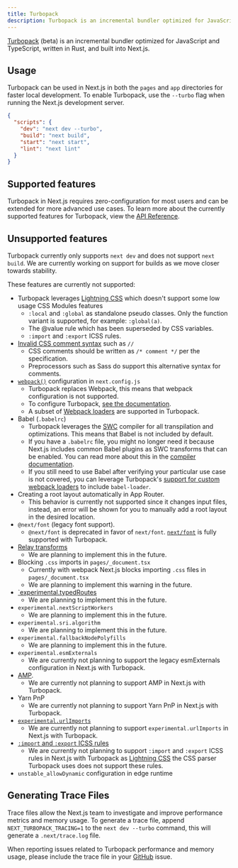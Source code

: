 ```yaml
---
title: Turbopack
description: Turbopack is an incremental bundler optimized for JavaScript and TypeScript, written in Rust, and built into Next.js.
---
```


[Turbopack](https://turbo.build/pack) (beta) is an incremental bundler optimized for JavaScript and TypeScript, written in Rust, and built into Next.js.

## Usage

Turbopack can be used in Next.js in both the `pages` and `app` directories for faster local development. To enable Turbopack, use the `--turbo` flag when running the Next.js development server.

```json filename="package.json" highlight={3}
{
  "scripts": {
    "dev": "next dev --turbo",
    "build": "next build",
    "start": "next start",
    "lint": "next lint"
  }
}
```

## Supported features

Turbopack in Next.js requires zero-configuration for most users and can be extended for more advanced use cases. To learn more about the currently supported features for Turbopack, view the [API Reference](/docs/app/api-reference/next-config-js/turbo).

## Unsupported features

Turbopack currently only supports `next dev` and does not support `next build`. We are currently working on support for builds as we move closer towards stability.

These features are currently not supported:

- Turbopack leverages [Lightning CSS](https://lightningcss.dev/) which doesn't support some low usage CSS Modules features
  - `:local` and `:global` as standalone pseudo classes. Only the function variant is supported, for example: `:global(a)`.
  - The @value rule which has been superseded by CSS variables.
  - `:import` and `:export` ICSS rules.
- [Invalid CSS comment syntax](https://stackoverflow.com/questions/51843506/are-double-slash-comments-valid-in-css) such as `//`
  - CSS comments should be written as `/* comment */` per the specification.
  - Preprocessors such as Sass do support this alternative syntax for comments.
- [`webpack()`](/docs/app/api-reference/next-config-js/webpack) configuration in `next.config.js`
  - Turbopack replaces Webpack, this means that webpack configuration is not supported.
  - To configure Turbopack, [see the documentation](/docs/app/api-reference/next-config-js/turbo).
  - A subset of [Webpack loaders](/docs/app/api-reference/next-config-js/turbo#webpack-loaders) are supported in Turbopack.
- Babel (`.babelrc`)
  - Turbopack leverages the [SWC](/docs/architecture/nextjs-compiler#why-swc) compiler for all transpilation and optimizations. This means that Babel is not included by default.
  - If you have a `.babelrc` file, you might no longer need it because Next.js includes common Babel plugins as SWC transforms that can be enabled. You can read more about this in the [compiler documentation](docs/architecture/nextjs-compiler#supported-features).
  - If you still need to use Babel after verifying your particular use case is not covered, you can leverage Turbopack's [support for custom webpack loaders](/docs/app/api-reference/next-config-js/turbo#webpack-loaders) to include `babel-loader`.
- Creating a root layout automatically in App Router.
  - This behavior is currently not supported since it changes input files, instead, an error will be shown for you to manually add a root layout in the desired location.
- `@next/font` (legacy font support).
  - `@next/font` is deprecated in favor of `next/font`. [`next/font`](/docs/app/building-your-application/optimizing/fonts) is fully supported with Turbopack.
- [Relay transforms](/docs/architecture/nextjs-compiler#relay)
  - We are planning to implement this in the future.
- Blocking `.css` imports in `pages/_document.tsx`
  - Currently with webpack Next.js blocks importing `.css` files in `pages/_document.tsx`
  - We are planning to implement this warning in the future.
- [`experimental.typedRoutes](https://nextjs.org/docs/app/api-reference/next-config-js/typedRoutes)
  - We are planning to implement this in the future.
- `experimental.nextScriptWorkers`
  - We are planning to implement this in the future.
- `experimental.sri.algorithm`
  - We are planning to implement this in the future.
- `experimental.fallbackNodePolyfills`
  - We are planning to implement this in the future.
- `experimental.esmExternals`
  - We are currently not planning to support the legacy esmExternals configuration in Next.js with Turbopack.
- [AMP](/docs/pages/building-your-application/configuring/amp).
  - We are currently not planning to support AMP in Next.js with Turbopack.
- Yarn PnP
  - We are currently not planning to support Yarn PnP in Next.js with Turbopack.
- [`experimental.urlImports`](/docs/app/api-reference/next-config-js/urlImports)
  - We are currently not planning to support `experimental.urlImports` in Next.js with Turbopack.
- [`:import` and `:export` ICSS rules](https://github.com/css-modules/icss)
  - We are currently not planning to support `:import` and `:export` ICSS rules in Next.js with Turbopack as [Lightning CSS](https://lightningcss.dev/css-modules.html) the CSS parser Turbopack uses does not support these rules.
- `unstable_allowDynamic` configuration in edge runtime

## Generating Trace Files

Trace files allow the Next.js team to investigate and improve performance metrics and memory usage. To generate a trace file, append `NEXT_TURBOPACK_TRACING=1` to the `next dev --turbo` command, this will generate a `.next/trace.log` file.

When reporting issues related to Turbopack performance and memory usage, please include the trace file in your [GitHub](https://github.com/vercel/next.js) issue.
